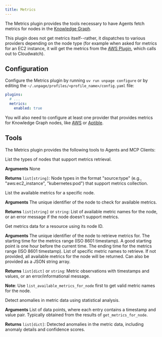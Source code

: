 ```yaml
---
title: Metrics
---
```


The Metrics plugin provides the tools necessary to have Agents fetch metrics
for nodes in the [Knowledge Graph](/concepts/knowledge-graph).

This plugin does not get metrics itself--rather, it dispatches to various
providers depending on the node type (for example when asked for metrics for
an EC2 instance, it will get the metrics from the [AWS Plugin](/reference/aws),
which calls out to Cloudwatch).

## Configuration
Configure the Metrics plugin by running `uv run unpage configure` or by editing
the `~/.unpage/profiles/<profile_name>/config.yaml` file:

```yaml
plugins:
  # ...
  metrics:
    enabled: true
```

You will also need to configure at least one provider that provides metrics for
Knowledge Graph nodes, like [AWS](/reference/aws) or [Aptible](/reference/aptible).

## Tools
The Metrics plugin provides the following tools to Agents and MCP Clients:

<Card title="list_node_types_that_support_metrics">
  List the types of nodes that support metrics retrieval.

  **Arguments**
  None

  **Returns** `list[string]`: Node types in the format "source:type" (e.g., "aws:ec2_instance", "kubernetes:pod") that support metrics collection.
</Card>
<br />

<Card title="list_available_metrics_for_node">
  List the available metrics for a specific node.

  **Arguments**
  <ParamField path="node_id" type="string" required>
    The unique identifier of the node to check for available metrics.
  </ParamField>

  **Returns** `list[string]` or `string`: List of available metric names for the node, or an error message if the node doesn't support metrics.
</Card>
<br />

<Card title="get_metrics_for_node">
  Get metrics data for a resource using its node ID.

  **Arguments**
  <ParamField path="node_id" type="string" required>
    The unique identifier of the node to retrieve metrics for.
  </ParamField>
  <ParamField path="time_range_start" type="datetime" required>
    The starting time for the metrics range (ISO 8601 timestamp). A good starting point is one hour before the current time.
  </ParamField>
  <ParamField path="time_range_end" type="datetime" required>
    The ending time for the metrics range (ISO 8601 timestamp).
  </ParamField>
  <ParamField path="metric_names" type="list[string]" optional>
    List of specific metric names to retrieve. If not provided, all available metrics for the node will be returned. Can also be provided as a JSON string array.
  </ParamField>

  **Returns** `list[dict]` or `string`: Metric observations with timestamps and values, or an error/informational message.

  **Note**: Use `list_available_metrics_for_node` first to get valid metric names for the node.
</Card>
<br />

<Card title="get_anomalies_for_metrics">
  Detect anomalies in metric data using statistical analysis.

  **Arguments**
  <ParamField path="metrics" type="list[dict]" required>
    List of data points, where each entry contains a timestamp and value pair. Typically obtained from the results of `get_metrics_for_node`.
  </ParamField>

  **Returns** `list[dict]`: Detected anomalies in the metric data, including anomaly details and confidence scores.
</Card>
